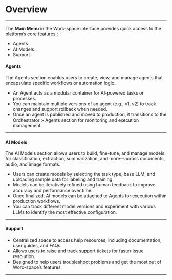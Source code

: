 # Overview

---

The **Main Menu** in the Worc-space interface provides quick access to the platform’s core features :

- Agents
- AI Models
- Support

#### **Agents**

The Agents section enables users to create, view, and manage agents that encapsulate specific workflows or automation logic.

- An Agent acts as a modular container for AI-powered tasks or processes.
- You can maintain multiple versions of an agent (e.g., v1, v2) to track changes and support rollback when needed.
- Once an agent is published and moved to production, it transitions to the Orchestrator > Agents section for monitoring and execution management.

---

#### **AI Models**

The AI Models section allows users to build, fine-tune, and manage models for classification, extraction, summarization, and more—across documents, audio, and image formats.

- Users can create models by selecting the task type, base LLM, and uploading sample data for labeling and training.
- Models can be iteratively refined using human feedback to improve accuracy and performance over time.
- Once finalized, AI models can be attached to Agents for execution within production workflows.
- You can track different model versions and experiment with various LLMs to identify the most effective configuration.

---

#### **Support**

- Centralized space to access help resources, including documentation, user guides, and FAQs.
- Allows users to raise and track support tickets for faster issue resolution.
- Designed to help users troubleshoot problems and get the most out of Worc-space’s features.

---
